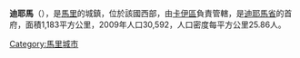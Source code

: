 {{Coord|14.539|N|9.190|W|display=title}}

'''迪耶馬'''（{{lang-fr|Diéma}}），是[[馬里|馬里]]的城鎮，位於該國西部，由[[卡伊區|卡伊區]]負責管轄，是[[迪耶馬省|迪耶馬省]]的首府，面積1,183平方公里，2009年人口30,592，人口密度每平方公里25.86人。

{{卡伊區}}

[[Category:馬里城市|Category:馬里城市]]


{{Mali-geo-stub}}